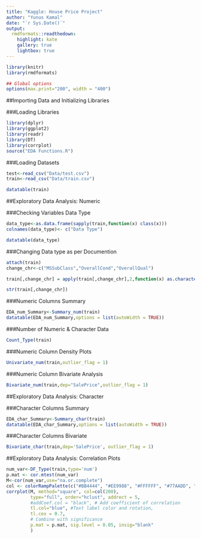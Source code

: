 ```yaml
---
title: "Kaggle: House Price Project"
author: "Yunus Kamal"
date: "`r Sys.Date()`"
output:
  rmdformats::readthedown:
    highlight: kate
    gallery: true
    lightbox: true
---
```



```r
library(knitr)
library(rmdformats)

## Global options
options(max.print="200", width = "400")
```


##Importing Data and Initializing Libraries

###Loading Libraries
```r
library(dplyr)
library(ggplot2)
library(readr)
library(DT)
library(corrplot)
source("EDA Functions.R")
```

###Loading Datasets
```r
test<-read_csv("Data/test.csv")
train<-read_csv("Data/train.csv")

datatable(train)
```

##Exploratory Data Analysis: Numeric

###Checking Variables Data Type
```r
data_type<-as.data.frame(sapply(train,function(x) class(x)))
colnames(data_type)<- c("Data Type")

datatable(data_type)
```

###Changing Data type as per Documention
```r
attach(train)
change_chr<-c("MSSubClass","OverallCond","OverallQual")

train[,change_chr] = apply(train[,change_chr],2,function(x) as.character(x))

str(train[,change_chr])

```

###Numeric Columns Summary 
```r
EDA_num_Summary<-Summary_num(train)
datatable(EDA_num_Summary,options = list(autoWidth = TRUE))
```

###Number of Numeric & Character Data
```r
Count_Type(train)
```


###Numeric Column Density Plots
```r
Univariate_num(train,outlier_flag = 1)
```

###Numeric Column Bivariate Analysis
```r
Bivariate_num(train,dep="SalePrice",outlier_flag = 1)
```

##Exploratory Data Analysis: Character

###Character Columns Summary
```r
EDA_char_Summary<-Summary_char(train)
datatable(EDA_char_Summary,options = list(autoWidth = TRUE))
```

###Character Columns Bivariate
```r
Bivariate_char(train,dep='SalePrice', outlier_flag = 1)
```

##Exploratory Data Analysis: Correlation Plots
```r
num_var<-DF_Type(train,type='num')
p.mat <- cor.mtest(num_var)
M<-cor(num_var,use="na.or.complete")
col <- colorRampPalette(c("#BB4444", "#EE9988", "#FFFFFF", "#77AADD", "#4477AA"))
corrplot(M, method="square", col=col(200),  
         type="full", order="hclust", addrect = 5,
         #addCoef.col = "black", # Add coefficient of correlation
         tl.col="blue", #Text label color and rotation,
         tl.cex = 0.7,
         # Combine with significance
         p.mat = p.mat, sig.level = 0.05, insig="blank"
         )

```

